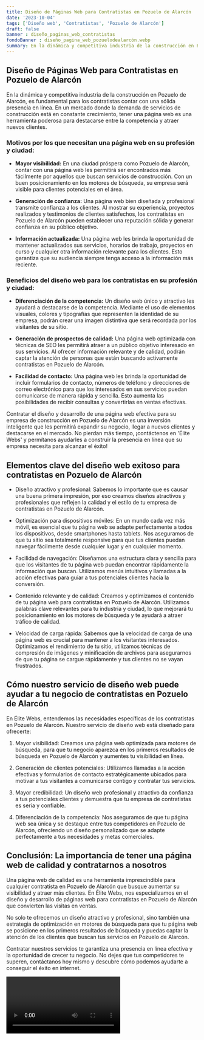 ```yaml
---
title: Diseño de Páginas Web para Contratistas en Pozuelo de Alarcón
date: '2023-10-04'
tags: ['Diseño web', 'Contratistas', 'Pozuelo de Alarcón']
draft: false
banner : diseño_paginas_web_contratistas
fondoBanner : diseño_pagina_web_pozuelodealarcón.webp
summary: En la dinámica y competitiva industria de la construcción en Pozuelo de Alarcón, es fundamental para los contratistas contar con una sólida presencia en línea. En un mercado donde la demanda de servicios de construcción está en constante crecimiento, tener una página web es una herramienta poderosa para destacarse entre la competencia y atraer nuevos clientes.
---
```


## Diseño de Páginas Web para Contratistas en Pozuelo de Alarcón

En la dinámica y competitiva industria de la construcción en Pozuelo de Alarcón, es fundamental para los contratistas contar con una sólida presencia en línea. En un mercado donde la demanda de servicios de construcción está en constante crecimiento, tener una página web es una herramienta poderosa para destacarse entre la competencia y atraer nuevos clientes.

### Motivos por los que necesitan una página web en su profesión y ciudad:

- **Mayor visibilidad:** En una ciudad próspera como Pozuelo de Alarcón, contar con una página web les permitirá ser encontrados más fácilmente por aquellos que buscan servicios de construcción. Con un buen posicionamiento en los motores de búsqueda, su empresa será visible para clientes potenciales en el área.

- **Generación de confianza:** Una página web bien diseñada y profesional transmite confianza a los clientes. Al mostrar su experiencia, proyectos realizados y testimonios de clientes satisfechos, los contratistas en Pozuelo de Alarcón pueden establecer una reputación sólida y generar confianza en su público objetivo.

- **Información actualizada:** Una página web les brinda la oportunidad de mantener actualizados sus servicios, horarios de trabajo, proyectos en curso y cualquier otra información relevante para los clientes. Esto garantiza que su audiencia siempre tenga acceso a la información más reciente.

### Beneficios del diseño web para los contratistas en su profesión y ciudad:

- **Diferenciación de la competencia:** Un diseño web único y atractivo les ayudará a destacarse de la competencia. Mediante el uso de elementos visuales, colores y tipografías que representen la identidad de su empresa, podrán crear una imagen distintiva que será recordada por los visitantes de su sitio.

- **Generación de prospectos de calidad:** Una página web optimizada con técnicas de SEO les permitirá atraer a un público objetivo interesado en sus servicios. Al ofrecer información relevante y de calidad, podrán captar la atención de personas que están buscando activamente contratistas en Pozuelo de Alarcón.

- **Facilidad de contacto:** Una página web les brinda la oportunidad de incluir formularios de contacto, números de teléfono y direcciones de correo electrónico para que los interesados en sus servicios puedan comunicarse de manera rápida y sencilla. Esto aumenta las posibilidades de recibir consultas y convertirlas en ventas efectivas.

Contratar el diseño y desarrollo de una página web efectiva para su empresa de construcción en Pozuelo de Alarcón es una inversión inteligente que les permitirá expandir su negocio, llegar a nuevos clientes y destacarse en el mercado. No pierdan más tiempo, ¡contáctenos en 'Élite Webs' y permítanos ayudarles a construir la presencia en línea que su empresa necesita para alcanzar el éxito!

<GifSeo />

<Cta />

## Elementos clave del diseño web exitoso para contratistas en Pozuelo de Alarcón

- Diseño atractivo y profesional: Sabemos lo importante que es causar una buena primera impresión, por eso creamos diseños atractivos y profesionales que reflejen la calidad y el estilo de tu empresa de contratistas en Pozuelo de Alarcón.

- Optimización para dispositivos móviles: En un mundo cada vez más móvil, es esencial que tu página web se adapte perfectamente a todos los dispositivos, desde smartphones hasta tablets. Nos aseguramos de que tu sitio sea totalmente responsive para que tus clientes puedan navegar fácilmente desde cualquier lugar y en cualquier momento.

- Facilidad de navegación: Diseñamos una estructura clara y sencilla para que los visitantes de tu página web puedan encontrar rápidamente la información que buscan. Utilizamos menús intuitivos y llamadas a la acción efectivas para guiar a tus potenciales clientes hacia la conversión.

- Contenido relevante y de calidad: Creamos y optimizamos el contenido de tu página web para contratistas en Pozuelo de Alarcón. Utilizamos palabras clave relevantes para tu industria y ciudad, lo que mejorará tu posicionamiento en los motores de búsqueda y te ayudará a atraer tráfico de calidad.

- Velocidad de carga rápida: Sabemos que la velocidad de carga de una página web es crucial para mantener a los visitantes interesados. Optimizamos el rendimiento de tu sitio, utilizamos técnicas de compresión de imágenes y minificación de archivos para asegurarnos de que tu página se cargue rápidamente y tus clientes no se vayan frustrados.

## Cómo nuestro servicio de diseño web puede ayudar a tu negocio de contratistas en Pozuelo de Alarcón

En Élite Webs, entendemos las necesidades específicas de los contratistas en Pozuelo de Alarcón. Nuestro servicio de diseño web está diseñado para ofrecerte:

1. Mayor visibilidad: Creamos una página web optimizada para motores de búsqueda, para que tu negocio aparezca en los primeros resultados de búsqueda en Pozuelo de Alarcón y aumentes tu visibilidad en línea.

2. Generación de clientes potenciales: Utilizamos llamadas a la acción efectivas y formularios de contacto estratégicamente ubicados para motivar a tus visitantes a comunicarse contigo y contratar tus servicios.

3. Mayor credibilidad: Un diseño web profesional y atractivo da confianza a tus potenciales clientes y demuestra que tu empresa de contratistas es seria y confiable.

4. Diferenciación de la competencia: Nos aseguramos de que tu página web sea única y se destaque entre tus competidores en Pozuelo de Alarcón, ofreciendo un diseño personalizado que se adapte perfectamente a tus necesidades y metas comerciales.

## Conclusión: La importancia de tener una página web de calidad y contratarnos a nosotros

Una página web de calidad es una herramienta imprescindible para cualquier contratista en Pozuelo de Alarcón que busque aumentar su visibilidad y atraer más clientes. En Élite Webs, nos especializamos en el diseño y desarrollo de páginas web para contratistas en Pozuelo de Alarcón que convierten las visitas en ventas.

No solo te ofrecemos un diseño atractivo y profesional, sino también una estrategia de optimización en motores de búsqueda para que tu página web se posicione en los primeros resultados de búsqueda y puedas captar la atención de los clientes que buscan tus servicios en Pozuelo de Alarcón.

Contratar nuestros servicios te garantiza una presencia en línea efectiva y la oportunidad de crecer tu negocio. No dejes que tus competidores te superen, contáctanos hoy mismo y descubre cómo podemos ayudarte a conseguir el éxito en internet.

<Video />

<CtaBot job='Contratistas' city='Pozuelo de Alarcón'/>

<Gmaps query='Pozuelo de Alarcón+españa+maps' />